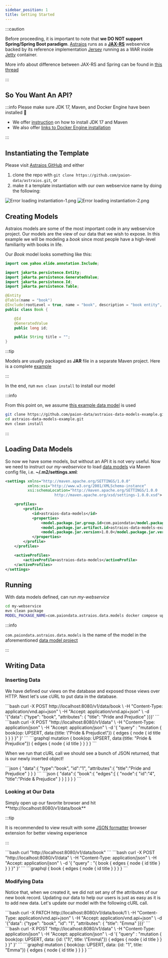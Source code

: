 ```yaml
---
sidebar_position: 1
title: Getting Started
---
```


[//]: # (Copyright Paion Data)

[//]: # (Licensed under the Apache License, Version 2.0 &#40;the "License"&#41;;)
[//]: # (you may not use this file except in compliance with the License.)
[//]: # (You may obtain a copy of the License at)

[//]: # (    http://www.apache.org/licenses/LICENSE-2.0)

[//]: # (Unless required by applicable law or agreed to in writing, software)
[//]: # (distributed under the License is distributed on an "AS IS" BASIS,)
[//]: # (WITHOUT WARRANTIES OR CONDITIONS OF ANY KIND, either express or implied.)
[//]: # (See the License for the specific language governing permissions and)
[//]: # (limitations under the License.)


:::caution

Before proceeding, it is important to note that **we DO NOT support Spring/Spring Boot paradigm**. [Astraios] runs as a
**[JAX-RS]** webservice backed by its reference implementation [Jersey] running as a WAR inside [Jetty] container.

More info about difference between JAX-RS and Spring can be found in [this thread](https://stackoverflow.com/a/42955575)

:::

So You Want An API?
-------------------

:::info Please make sure JDK 17, Maven, and Docker Engine have been installed 🤗

- We offer [instruction](setup#installing-java--maven-on-mac) on how to install JDK 17 and Maven
- We also offer [links to Docker Engine installation](setup#installing-docker-engine)

:::

Instantiating the Template
--------------------------

Please visit [Astraios GitHub] and either

1. clone the repo with `git clone https://github.com/paion-data/astraios.git`, or
2. make it a template instantiation with our own webservice name by doing the following:

  ![Error loading instantiation-1.png](./img/instantiation-1.png)
  ![Error loading instantiation-2.png](./img/instantiation-2.png)

Creating Models
---------------

Astraios models are some of the most important code in any webservice project. Our models are the view of our data that
we wish to expose. In this example we will be modeling a _book_ since most people have a high-level familiarity with
books in life.

Our _Book_ model looks something like this:

```java
import com.yahoo.elide.annotation.Include;

import jakarta.persistence.Entity;
import jakarta.persistence.GeneratedValue;
import jakarta.persistence.Id;
import jakarta.persistence.Table;

@Entity
@Table(name = "book")
@Include(rootLevel = true, name = "book", description = "book entity", friendlyName = "book")
public class Book {

    @Id
    @GeneratedValue
    public long id;

    public String title = "";
}
```

:::tip

Models are usually packaged as **JAR** file in a separate Maven project. Here is a complete
[example](https://github.com/paion-data/astraios-data-models-example)

:::

In the end, run `mvn clean install` to install our model

:::info

From this point on, we assume [this example data model][astraios-data-models-example] is used

```bash
git clone https://github.com/paion-data/astraios-data-models-example.git
cd astraios-data-models-example.git
mvn clean install
```

:::

Loading Data Models
-------------------

So now we have some models, but without an API it is not very useful. Now we need to instruct our _my-webservice_ to
load [data models](#creating-models) via Maven config file, i.e. **~/.m2/settings.xml**:

```xml
<settings xmlns="http://maven.apache.org/SETTINGS/1.0.0"
          xmlns:xsi="http://www.w3.org/2001/XMLSchema-instance"
          xsi:schemaLocation="http://maven.apache.org/SETTINGS/1.0.0
                      http://maven.apache.org/xsd/settings-1.0.0.xsd">

    <profiles>
        <profile>
            <id>astraios-data-models</id>
            <properties>
                <model.package.jar.group.id>com.paiondata</model.package.jar.group.id>
                <model.package.jar.artifact.id>astraios-data-models-example</model.package.jar.artifact.id>
                <model.package.jar.version>1.0.0</model.package.jar.version>
            </properties>
        </profile>
    </profiles>

    <activeProfiles>
        <activeProfile>astraios-data-models</activeProfile>
    </activeProfiles>
</settings>
```

Running
-------

With data models defined, can run _my-webservice_

```bash
cd my-webservice
mvn clean package
MODEL_PACKAGE_NAME=com.paiondata.astraios.data.models docker compose up --build --force-recreate
```

:::info

`com.paiondata.astraios.data.models` is the name of the model in the aforementioned
[data model project][astraios-data-models-example]

:::

Writing Data
------------

### Inserting Data

We have defined our views on the database and exposed those views over HTTP. Next let's use cURL to put data in the
database.

<Tabs>
  <TabItem value="jsonapi" label="JSON-API" default>
    ```bash
    curl -X POST http://localhost:8080/v1/data/book \
        -H "Content-Type: application/vnd.api+json" \
        -H "Accept: application/vnd.api+json" \
        -d '{"data": {"type": "book", "attributes": { "title": "Pride and Prejudice" }}}'
    ```
  </TabItem>
  <TabItem value="graphql" label="GraphQL">
    ```bash
    curl -X POST "http://localhost:8080/v1/data" \
        -H "Content-Type: application/json" \
        -H "Accept: application/json"  \
        -d '{ "query" : "mutation { book(op: UPSERT, data:{title: \"Pride & Prejudice\"}) { edges { node { id title } } } }" }'
    ```
  </TabItem>
  <TabItem value="graphql-query" label="(GraphQL) Query">
    ```graphql
    mutation {
      book(op: UPSERT, data:{title: "Pride & Prejudice"}) {
        edges {
          node {
            id
            title
          }
        }
      }
    }
    ```
  </TabItem>
</Tabs>

When we run that cURL call we should see a bunch of JSON returned, that is our newly inserted object!

<Tabs>
  <TabItem value="jsonapi" label="JSON-API" default>
    ```json
    {
       "data":{
          "type":"book",
          "id":"1",
          "attributes":{
             "title":"Pride and Prejudice"
          }
       }
    }
    ```
  </TabItem>
  <TabItem value="graphql" label="GraphQL">
    ```json
    {
       "data":{
          "book":{
             "edges":[
                {
                   "node":{
                      "id":"4",
                      "title":"Pride & Prejudice"
                   }
                }
             ]
          }
       }
    }
    ```
  </TabItem>
</Tabs>

### Looking at Our Data

<Tabs>
  <TabItem value="browser" label="Web Browser" default>
    <!-- markdown-link-check-disable -->
    Simply open up our favorite browser and hit **http://localhost:8080/v1/data/book**
    <!-- markdown-link-check-enable -->

:::tip

It is recommended to view result with some
[JSON formatter](https://chromewebstore.google.com/detail/json-formatter/bcjindcccaagfpapjjmafapmmgkkhgoa) browser
extension for better viewing experience

:::

  </TabItem>
  <TabItem value="json-api" label="JSON-API">
    ```bash
    curl "http://localhost:8080/v1/data/book"
    ```
  </TabItem>
  <TabItem value="graphql" label="GraphQL">
    ```bash
    curl -X POST "http://localhost:8080/v1/data" \
        -H "Content-Type: application/json" \
        -H "Accept: application/json"  \
        -d '{ "query" : "{ book { edges { node { id title } } } }" }'
    ```
  </TabItem>
  <TabItem value="graphql-query" label="(GraphQL) Query">
    ```graphql
    {
      book {
        edges {
          node {
            id
            title
          }
        }
      }
    }
    ```
  </TabItem>
</Tabs>

### Modifying Data

Notice that, when we created it, we did not set any of the attributes of our new book record. Updating our data to help
our users is just as easy as it is to add new data. Let's update our model with the following cURL call.

<Tabs>
  <TabItem value="jsonapi" label="JSON-API" default>
    ```bash
    curl -X PATCH http://localhost:8080/v1/data/book/1 \
        -H "Content-Type: application/vnd.api+json" \
        -H "Accept: application/vnd.api+json" \
        -d '{"data": {"type": "book", "id": "1", "attributes": { "title": "Emma" }}}'
    ```
  </TabItem>
  <TabItem value="graphql" label="GraphQL">
    ```bash
    curl -X POST "http://localhost:8080/v1/data" \
        -H "Content-Type: application/json" \
        -H "Accept: application/json"  \
        -d '{ "query" : "mutation { book(op: UPSERT, data: {id: \"1\", title: \"Emma\"}) { edges { node { id title } } } }" }'
    ```
  </TabItem>
  <TabItem value="graphql-query" label="(GraphQL) Query">
    ```graphql
    mutation {
      book(op: UPSERT, data: {id: "1", title: "Emma"}) {
        edges {
          node {
            id
            title
          }
        }
      }
    }
    ```
  </TabItem>
</Tabs>

[Astraios]: https://astraios.io/
[Astraios GitHub]: https://github.com/paion-data/astraios

[JAX-RS]: https://jcp.org/en/jsr/detail?id=370
[Jersey]: https://eclipse-ee4j.github.io/jersey.github.io/documentation/latest/index.html
[astraios-data-models-example]: https://github.com/paion-data/astraios-data-models-example
[Jetty]: https://eclipse.dev/jetty/
